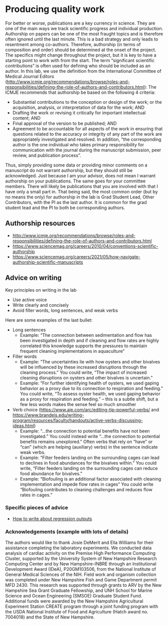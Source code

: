# Producing quality work {#producing-quality-work}

For better or worse, publications are a key currency in science. They
are one of the main ways we track scientific progress and individual
production. Authorship on papers can be one of the most fraught topics
and is therefore often ignored until the last minute. This is a bad
strategy and only leads to resentment among co-authors. Therefore,
authorship (in terms of composition and order) should be determined at
the onset of the project. The specifics might change throughout the
project, but it is key to have a starting point to work with from the
start. The term “significant scientific contributions” is often used for
defining who should be included as an author. In this lab, we use the
definition from the International Committee of Medical Journal Editors
(<http://www.icmje.org/recommendations/browse/roles-and-responsibilities/defining-the-role-of-authors-and-contributors.html>):
The ICMJE recommends that authorship be based on the following 4
criteria:

-   Substantial contributions to the conception or design of the work;
    or the acquisition, analysis, or interpretation of data for the
    work; AND
-   Drafting the work or revising it critically for important
    intellectual content; AND
-   Final approval of the version to be published; AND
-   Agreement to be accountable for all aspects of the work in ensuring
    that questions related to the accuracy or integrity of any part of
    the work are appropriately investigated and resolved. In addition,
    “the corresponding author is the one individual who takes primary
    responsibility for communication with the journal during the
    manuscript submission, peer review, and publication process”.

Thus, simply providing some data or providing minor comments on a
manuscript do not warrant authorship, but they should still be
acknowledged. Just because I am your advisor, does not mean I warrant
authorship on your publications. The same goes for your committee
members. There will likely be publications that you are involved with
that I have only a small part in. That being said, the most common order
(but by no means the only) for authorship in the lab is Grad Student
Lead, Other Contributors, with the PI as the last author. It is common
for the grad student lead and the PI to both be corresponding authors.

## Authorship resources

-   <http://www.icmje.org/recommendations/browse/roles-and-responsibilities/defining-the-role-of-authors-and-contributors.html>
-   <https://www.sciencemag.org/careers/2010/04/conventions-scientific-authorship>
-   <https://www.sciencemag.org/careers/2021/05/how-navigate-authorship-scientific-manuscripts>


## Advice on writing

Key principles on writing in the lab

- Use active voice 
- Write clearly and concisely
- Avoid filler words, long sentences, and weak verbs

Here are some examples of the last bullet:

- Long sentences 
   - Example: “The connection between sedimentation and flow has been investigated in depth and if cleaning and flow rates are highly correlated this knowledge supports the pressures to maintain frequent cleaning implementations in aquaculture”
- Filler words
   - Example: “The uncertainties lie with how oysters and other bivalves will be influenced by these increased disruptions through the cleaning process." You could write, “The impact of increased cleaning disruptions on oysters and other bivalves is uncertain.”
   - Example: “For further identifying health of oysters, we used gaping behavior as a proxy due to its connection to respiration and feeding.” You could write, “To assess oyster health, we used gaping behavior as a proxy for respiration and feeding.” – this is a subtle shift, but a few less words makes the sense feel so much smoother
- Verb choice ([https://www.aje.com/arc/editing-tip-powerful-verbs/](https://www.aje.com/arc/editing-tip-powerful-verbs/) and [https://www.brandeis.edu/writing-program/resources/faculty/handouts/active-verbs-discussing-ideas.html](https://www.brandeis.edu/writing-program/resources/faculty/handouts/active-verbs-discussing-ideas.html))
   - Example: “…the connection to potential benefits have not been investigated." You could instead write “…the connection to potential benefits remains unexplored." Often verbs that rely on “have”  or “can” (which are helping (auxiliary) verbs) in the sentence indicate weak verbs.
   - Example: “Filter feeders landing on the surrounding cages can lead to declines in food abundances for the bivalves within." You could write, "Filter feeders landing on the surrounding cages can reduce food abundance for bivalves."
   - Example: “Biofouling is an additional factor associated with cleaning implementation and impede flow rates in cages” You could write "Biofouling contributes to cleaning challenges and reduces flow rates in cages."


### Specific pieces of advice

- [How to write about regression outputs](https://doi.org/10.1111/2041-210X.12577)

### Acknowledgements (example with lots of details)

The authors would like to thank Josie DeMerit and Ella Williams for their assistance completing the laboratory experiments. We conducted data analysis of cardiac activity on the Premise High Performance Computing Cluster, supported by the University System of New Hampshire Research Computing Center and by New Hampshire-INBRE through an Institutional Development Award (IDeA), P20GM103506, from the National Institute of General Medical Sciences of the NIH. Field work and organism collection was completed under New Hampshire Fish and Game Department permit MFD 2430. This research was supported through grants to ARV by the New Hampshire Sea Grant Graduate Fellowship, and UNH School for Marine Science and Ocean Engineering (SMSOE) Graduate Student Fund. Additional funds were awarded by the New Hampshire Agricultural Experiment Station CREATE program through a joint funding program with the USDA National Institute of Food and Agriculture (Hatch award no. 7004018) and the State of New Hampshire. 
